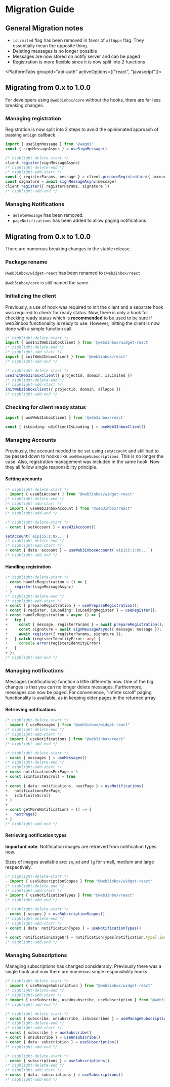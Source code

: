 
# Migration Guide

## General Migration notes

- `isLimited` flag has been removed in favor of `allApps` flag. They essentially mean the opposite thing.
- Deleting messages is no longer possible
- Messages are now stored on notify server and can be paged
- Registration is more flexible since it is now split into 2 functions

<PlatformTabs
  groupId="api-auth"
  activeOptions={["react", "javascript"]}>

<PlatformTabItem value="javascript">

## Migrating from 0.x to 1.0.0

For developers using `@web3inbox/core` without the hooks, there are far less breaking changes.

### Managing registration

Registration is now split into 2 steps to avoid the opinionated approach of passing `onSign` callback.

```typescript
import { useSignMessage } from '@wagmi'
const { signMessageAsync } = useSignMessage()

/* highlight-delete-start */
client.register(signMessageAsync)
/* highlight-delete-end */
/* highlight-add-start */
const { registerParams, message } = client.prepareRegistration({ account: 'eip155:1:0x..' })
const signature = await signMessageAsync(message)
client.register({ registerParams, signature })
/* highlight-add-end */
```

### Managing Notifications

- `deleteMessage` has been removed.
- `pageNotifications` has been added to allow paging notifications

</PlatformTabItem>

<PlatformTabItem value="react">

## Migrating from 0.x to 1.0.0

There are numerous breaking changes in the stable release.

### Package rename

`@web3inbox/widget-react` has been renamed to `@web3inbox/react`

`@web3inbox/core` is still named the same.

### Initializing the client

Previously, a use of hook was required to init the client and a separate hook was required to check for ready status.
Now, there is only a hook for checking ready status which is **recommended** to be used to be sure if web3inbox functionality is ready to use.
However, initting the client is now done with a simple function call.

```typescript
/* highlight-delete-start */
import { useInitWeb3InboxClient } from '@web3inbox/widget-react'
/* highlight-delete-end */
/* highlight-add-start */
import { initWeb3InboxClient } from '@web3inbox/react'
/* highlight-add-end */

/* highlight-delete-start */
useInitWeb3inboxClient({ projectId, domain, isLimited })
/* highlight-delete-end */
/* highlight-add-start */
initWeb3inboxClient({ projectId, domain, allApps })
/* highlight-add-end */
```

### Checking for client ready status

```typescript
import { useWeb3InboxClient } from '@web3inbox/react'

const { isLoading: w3iClientIsLoading } = useWeb3InboxClient()
```

### Managing Accounts

Previously, the account needed to be set using `setAccount` and still had to be passed down to hooks like `useManageSubscriptions`. This is no longer
the case. Also, registration management was included in the same hook. Now they all follow single responsibility principle.

#### Setting accounts

```typescript
/* highlight-delete-start */
- import { useW3iAccount } from "@web3inbox/widget-react"
/* highlight-delete-end */
/* highlight-add-start */
+ import { useWeb3InboxAccount } from "@web3inbox/react"
/* highlight-add-end */

/* highlight-delete-start */
- const { setAccount } = useW3iAccount()

setAccount(`eip155:1:0x...`)
/* highlight-delete-end */
/* highlight-add-start */
+ const { data: account } = useWeb3InboxAccount(`eip155:1:0x...`)
/* highlight-add-end */
```

#### Handling registration

```typescript
/* highlight-delete-start */
- const handleRegistration = () => {
-   register(signMessageAsync)
- }
/* highlight-delete-end */
/* highlight-add-start */
+ const { prepareRegistration } = usePrepareRegistration();
+ const { register, isLoading: isLoadingRegister } = useRegister();
+ const handleRegistration = async () => {
+   try {
+     const { message, registerParams } = await prepareRegistration();
+     const signature = await signMessageAsync({ message: message });
+     await register({ registerParams, signature });
+   } catch (registerIdentityError: any) {
+     console.error(registerIdentityError)
+   }
+ };
/* highlight-add-end */
```

### Managing notifications

Messages (notifications) function a little differently now. One of the big changes is that you can no longer delete messages.
Furthermore, messages can now be paged. For convenience, "infinte scroll" paging functionality is available, as in keeping older pages in the
returned array.

#### Retrieving notifications

```typescript
/* highlight-delete-start */
- import { useMessages } from "@web3inbox/widget-react"
/* highlight-delete-end */
/* highlight-add-start */
+ import { useNotifications } from "@web3inbox/react"
/* highlight-add-end */

/* highlight-delete-start */
- const { messages } = useMessages()
/* highlight-delete-end */
/* highlight-add-start */
+ const notificationsPerPage = 5
+ const isInfiniteScroll = true
+
+ const { data: notifications, nextPage } = useNotifications(
+   notificationsPerPage,
+   isInfiniteScroll
+ )
+
+ const getMoreNotifications = () => {
+   nextPage()
+ }
/* highlight-add-end */
```

#### Retrieving notification types

**Important note**: Notification images are retrieved from notification types now.

Sizes of images available are: `sm`, `md` and `lg` for small, medium and large respectively.

```typescript
/* highlight-delete-start */
- import { useSubscriptionScopes } from "@web3inbox/widget-react"
/* highlight-delete-end */
/* highlight-add-start */
+ import { useNotificationTypes } from "@web3inbox/react"
/* highlight-add-end */

/* highlight-delete-start */
- const { scopes } = useSubscriptionScopes()
/* highlight-delete-end */
/* highlight-add-start */
+ const { data: notificationTypes } = useNotificationTypes()
+
+ const notificationImageUrl = notificationTypes[notification.type].imageUrls.md;
/* highlight-add-end */
```

### Managing Subscriptions

Managing subscriptions has changed considerably. Previously there was a single hook and now there are numerous single responsibility hooks.

```typescript
/* highlight-delete-start */
- import { useManageSubscription } from "@web3inbox/widget-react"
/* highlight-delete-end */
/* highlight-add-start */
+ import { useSubscribe, useUnsubscribe, useSubscription } from "@web3inbox/react"
/* highlight-add-end */

/* highlight-delete-start */
- const { subscribe, unsubscribe, isSubscribed } = useManageSubscription()
/* highlight-delete-end */
/* highlight-add-start */
+ const { subscribe } = useSubscribe()
+ const { unsubscribe } = useUnsubscribe()
+ const { data: subscription } = useSubscription()
/* highlight-add-end */

/* highlight-delete-start */
- const { subscriptions } = useSubscriptions()
/* highlight-delete-end */
/* highlight-add-start */
+ const { data: subscriptions } = useSubscriptions()
/* highlight-add-end */
```

</PlatformTabItem>

</PlatformTabs>
